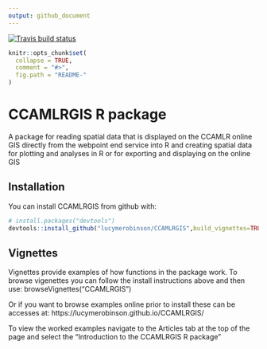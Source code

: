 ```yaml
---
output: github_document
---
```


[![Travis build status](https://travis-ci.org/lucymerobinson/CCAMLRGIS.svg?branch=master)](https://travis-ci.org/lucymerobinson/CCAMLRGIS)

<!-- README.md is generated from README.Rmd. Please edit that file -->

```r
knitr::opts_chunk$set(
  collapse = TRUE,
  comment = "#>",
  fig.path = "README-"
)
```

# CCAMLRGIS R package

A package for reading spatial data that is displayed on the CCAMLR online GIS directly from the webpoint end service into R and creating spatial data for plotting and analyses in R or for exporting and displaying on the online GIS 

## Installation

You can install CCAMLRGIS from github with:

```r
# install.packages("devtools")
devtools::install_github("lucymerobinson/CCAMLRGIS",build_vignettes=TRUE)
```

## Vignettes 

Vignettes provide examples of how functions in the package work.
To browse vigenettes you can follow the install instructions above and then use:
browseVignettes("CCAMLRGIS")

Or if you want to browse examples online prior to install these can be accesses at:
https://lucymerobinson.github.io/CCAMLRGIS/

To view the worked examples navigate to the Articles tab at the top of the page and select the "Introduction to the CCAMLRGIS R package"





